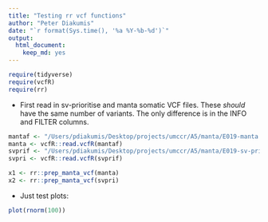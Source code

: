 ```yaml
---
title: "Testing rr vcf functions"
author: "Peter Diakumis"
date: "`r format(Sys.time(), '%a %Y-%b-%d')`"
output: 
  html_document: 
    keep_md: yes
---
```


```r
require(tidyverse)
require(vcfR)
require(rr)
```

* First read in sv-prioritise and manta somatic VCF files. These _should_
  have the same number of variants. The only difference is in the INFO and
  FILTER columns.

```r
mantaf <- "/Users/pdiakumis/Desktop/projects/umccr/A5/manta/E019-manta.vcf.gz"
manta <- vcfR::read.vcfR(mantaf)
svprif <- "/Users/pdiakumis/Desktop/projects/umccr/A5/manta/E019-sv-prioritize-manta.vcf.gz"
svpri <- vcfR::read.vcfR(svprif)
```


```r

x1 <- rr::prep_manta_vcf(manta)
x2 <- rr::prep_manta_vcf(svpri)
```

* Just test plots:

```r
plot(rnorm(100))
```


